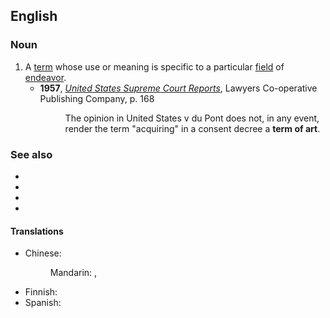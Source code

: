 ==English==

===Noun===
{{en-noun|terms of art}}

# A [[term]] whose use or meaning is specific to a particular [[field]] of [[endeavor]].
#* '''1957''', ''[http://books.google.com/books?id=wfYxAAAAIAAJ&q=%22term+of+art%22&dq=%22term+of+art%22&ei=HHrTRtX4KYTwowKh_uTQBw&pgis=1 United States Supreme Court Reports]'', Lawyers Co-operative Publishing Company, p. 168
#*: The opinion in United States v du Pont does not, in any event, render the term "acquiring" in a consent decree a '''term of art'''.

===See also===
* {{l|en|argot}}
* {{l|en|cant}}
* {{l|en|jargon}}
* {{l|en|lingo}}

====Translations====
{{trans-top|term of art}}
* Chinese:
*: Mandarin: {{t|cmn|專門術語|sc=Hani}}, {{t|cmn|专门术语|tr=zhuānmén shùyǔ|sc=Hani}}
{{trans-mid}}
* Finnish: {{t|fi|ammattitermi}}
* Spanish: {{t-needed|es}}
{{trans-bottom}}